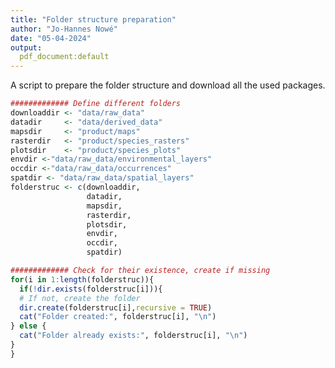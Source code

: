 ```yaml
---
title: "Folder structure preparation"
author: "Jo-Hannes Nowé"
date: "05-04-2024"
output: 
  pdf_document:default
---
```


A script to prepare the folder structure and download all the used packages.

```r
############# Define different folders
downloaddir <- "data/raw_data"
datadir     <- "data/derived_data"
mapsdir     <- "product/maps"
rasterdir   <- "product/species_rasters"
plotsdir    <- "product/species_plots"
envdir <-"data/raw_data/environmental_layers"
occdir <-"data/raw_data/occurrences"
spatdir <- "data/raw_data/spatial_layers"
folderstruc <- c(downloaddir,
                 datadir,
                 mapsdir,
                 rasterdir,
                 plotsdir,
                 envdir,
                 occdir,
                 spatdir)

############# Check for their existence, create if missing
for(i in 1:length(folderstruc)){
  if(!dir.exists(folderstruc[i])){
  # If not, create the folder
  dir.create(folderstruc[i],recursive = TRUE)
  cat("Folder created:", folderstruc[i], "\n")
} else {
  cat("Folder already exists:", folderstruc[i], "\n")
}
}
```


